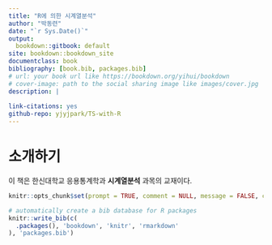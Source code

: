 ```yaml
--- 
title: "R에 의한 시계열분석"
author: "박동련"
date: "`r Sys.Date()`"
output:
  bookdown::gitbook: default
site: bookdown::bookdown_site
documentclass: book
bibliography: [book.bib, packages.bib]
# url: your book url like https://bookdown.org/yihui/bookdown
# cover-image: path to the social sharing image like images/cover.jpg
description: |
  
link-citations: yes
github-repo: yjyjpark/TS-with-R
---
```


# 소개하기{-}
이 책은 한신대학교 응용통계학과 **시계열분석** 과목의 교재이다. 

```r
knitr::opts_chunk$set(prompt = TRUE, comment = NULL, message = FALSE, collapse = TRUE, fig.width=6, fig.asp=0.8)
```



```r
# automatically create a bib database for R packages
knitr::write_bib(c(
  .packages(), 'bookdown', 'knitr', 'rmarkdown'
), 'packages.bib')
```
